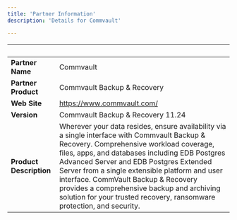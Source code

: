 ```yaml
---
title: 'Partner Information'
description: 'Details for Commvault'

---
```

| &nbsp;     | &nbsp; |
| ----------- | ----------- |
| **Partner Name**      | Commvault       |
| **Partner Product**   |  Commvault Backup & Recovery       |
| **Web Site**      |    https://www.commvault.com/   |
| **Version**   |  Commvault Backup & Recovery 11.24      |
| **Product Description**      |  Wherever your data resides, ensure availability via a single interface with Commvault Backup & Recovery. Comprehensive workload coverage, files, apps, and databases including EDB Postgres Advanced Server and EDB Postgres Extended Server from a single extensible platform and user interface. CommVault Backup & Recovery provides a comprehensive backup and archiving solution for your trusted recovery, ransomware protection, and security.     |
